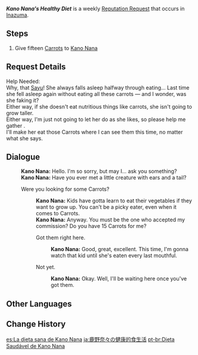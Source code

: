 {{Quest Infobox
|id            = 72716
|image         = Kano Nana Icon.png
|type          = World
|group         = Request
|startLocation = [[Grand Narukami Shrine (Subarea)|Grand Narukami Shrine]], [[Inazuma]]
|region        = Inazuma
|area          = Narukami Island
|subarea       = Grand Narukami Shrine (Subarea)
|characters    = Kano Nana; Traveler
|rewards       = Mora*20,000
|rep           = Inazuma
}}
'''''Kano Nana's Healthy Diet''''' is a weekly [[Reputation Request]] that occurs in [[Inazuma]].

==Steps==
# Give fifteen [[Carrot]]s to [[Kano Nana]]

==Request Details==
Help Needed:<br>
Why, that [[Sayu]]! She always falls asleep halfway through eating... Last time she fell asleep again without eating all these carrots &mdash; and I wonder, was she faking it?<br>
Either way, if she doesn't eat nutritious things like carrots, she isn't going to grow taller.<br>
Either way, I'm just not going to let her do as she likes, so please help me gather {{Color|buzzword|15 Carrots}}.<br>
I'll make her eat those Carrots where I can see them this time, no matter what she says.

==Dialogue==
{{Quest Description|Narukami Island's Kano Nana would like to have 15 carrots.}}
{{Dialogue Start}}
:'''Kano Nana:''' Hello. I'm so sorry, but may I... ask you something?
:'''Kano Nana:''' Have you ever met a little creature with ears and a tail?
:{{DIcon|Quest}} Were you looking for some Carrots?
::'''Kano Nana:''' Kids have gotta learn to eat their vegetables if they want to grow up. You can't be a picky eater, even when it comes to Carrots.
::'''Kano Nana:''' Anyway. You must be the one who accepted my commission? Do you have 15 Carrots for me?
::{{DIcon|Quest}} Got them right here.
:::'''Kano Nana:''' Good, great, excellent. This time, I'm gonna watch that kid until she's eaten every last mouthful.
::{{DIcon}} Not yet.
:::'''Kano Nana:''' Okay. Well, I'll be waiting here once you've got them.
{{Dialogue End}}

==Other Languages==
{{Other Languages
|en      = Kano Nana's Healthy Diet
|zhs     = 鹿野奈奈的健康饮食计划
|zhs_rm  = Lùyě Nàinài de Jiànkāng Yǐnshí Jìhuà
|zht     = 鹿野奈奈的健康飲食計畫
|zht_rm  = Lùyě Nàinài de Jiànkāng Yǐnshí Jìhuà
|zh_tl   = Kano Nana's Healthy Diet Plan
|ja      = 鹿野奈々の健康的食生活
|ja_rm   = Kano Nana no Keikouteki Shokuseikatsu
|ja_tl   = Kano Nana's Healthy Eating Habits
|ko      = 카노 나나의 건강한 식사 계획
|ko_rm   = Kano Nana-ui Geon'ganghan Siksa Gyehoek
|ko_tl   = Kano Nana's Healthy Diet Plan
|es      = La dieta sana de Kano Nana
|es_tl   = The Healthy Diet of Kano Nana
|fr      = Le régime sain de Kano Nana
|fr_tl   = The Healthy Diet of Kano Nana
|ru      = Здоровая диета Кано Наны
|ru_tl   = Kano Nana's Healthy Diet
|th      = แผนการกินอาหารเพื่อสุขภาพของ Kano Nana
|th_rm   = 
|th_tl   = 
|vi      = Chế Độ Ăn Uống Lành Mạnh Của Kano Nana
|vi_tl   = Kano Nana's Healthy Diet
|de      = Kano Nanas gesunde Ernährung
|de_tl   = Kano Nana's Healthy Diet
|id      = Diet Sehat Kano Nana
|id_tl   = Kano Nana's Healthy Diet
|pt      = Dieta Saudável de Kano Nana
|pt_tl   = 
|tr      = Kano Nana'nın Sağlıklı Diyeti
|tr_tl   = 
|it      = Delle carote per Kano Nana
|it_tl   = Some Carrots for Kano Nana
}}

==Change History==
{{Change History|2.0}}

[[es:La dieta sana de Kano Nana]]
[[ja:鹿野奈々の健康的食生活]]
[[pt-br:Dieta Saudável de Kano Nana]]